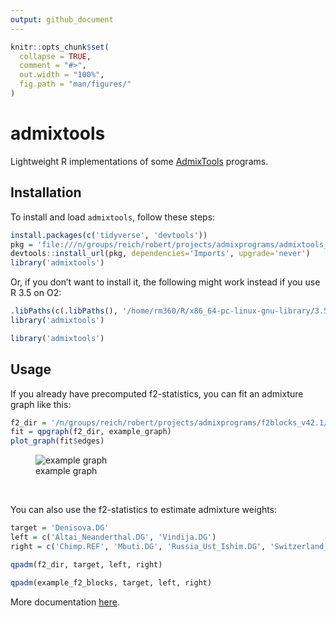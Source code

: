 ```yaml
---
output: github_document
---
```


<!-- README.md is generated from README.Rmd. Please edit that file -->

```r
knitr::opts_chunk$set(
  collapse = TRUE,
  comment = "#>",
  out.width = "100%",
  fig.path = "man/figures/"
)
```


# admixtools

Lightweight R implementations of some [AdmixTools](https://github.com/DReichLab/AdmixTools) programs.

## Installation

To install and load `admixtools`, follow these steps:

```r
install.packages(c('tidyverse', 'devtools'))
pkg = 'file:///n/groups/reich/robert/projects/admixprograms/admixtools_0.1.0.tar.gz'
devtools::install_url(pkg, dependencies='Imports', upgrade='never')
library('admixtools')
```

Or, if you don't want to install it, the following might work instead if you use R 3.5 on O2:
```r
.libPaths(c(.libPaths(), '/home/rm360/R/x86_64-pc-linux-gnu-library/3.5/'))
library('admixtools')
```
```r
library('admixtools')
```


## Usage

If you already have precomputed f2-statistics, you can fit an admixture graph like this:

```r
f2_dir = '/n/groups/reich/robert/projects/admixprograms/f2blocks_v42.1/'
fit = qpgraph(f2_dir, example_graph)
plot_graph(fit$edges)
```


![example graph](man/figures/graph1.png)

<br>

You can also use the f2-statistics to estimate admixture weights: 
```r
target = 'Denisova.DG'
left = c('Altai_Neanderthal.DG', 'Vindija.DG')
right = c('Chimp.REF', 'Mbuti.DG', 'Russia_Ust_Ishim.DG', 'Switzerland_Bichon.SG')
```
```r
qpadm(f2_dir, target, left, right)
```
```r
qpadm(example_f2_blocks, target, left, right)
```

More documentation [here](https://uqrmaie1.github.io/admixtools/articles/admixtools.html).


